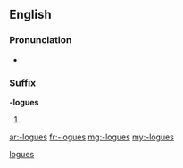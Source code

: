 ==English==

===Pronunciation===
* {{a|UK}} {{IPA|/lɒɡz/}}

===Suffix===
'''-logues''' {{p}}

# {{plural of|[[-logue#English|-logue]]}}

[[Category:English suffixes|logues]]

[[ar:-logues]]
[[fr:-logues]]
[[mg:-logues]]
[[my:-logues]]